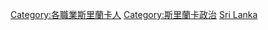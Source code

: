 {{Commonscat|Politicians of Sri Lanka}}

[[Category:各職業斯里蘭卡人|Category:各職業斯里蘭卡人]]
[[Category:斯里蘭卡政治|Category:斯里蘭卡政治]]
[[Category:亚洲各国政治人物|Sri Lanka]]